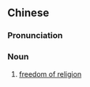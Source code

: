 ==Chinese==
{{zh-forms|type=22}}

===Pronunciation===
{{zh-pron
|m=zōngjiào zìyóu
|cat=n
}}

===Noun===
{{zh-noun}}

# [[freedom of religion]]